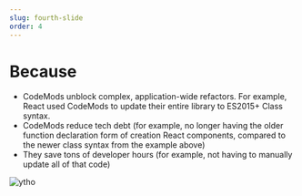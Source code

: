 ```yaml
---
slug: fourth-slide
order: 4
---
```


# Because

* CodeMods unblock complex, application-wide refactors. For example, React used CodeMods to update their entire library to ES2015+ Class syntax. 
* CodeMods reduce tech debt (for example, no longer having the older function declaration form of creation React components, compared to the newer class syntax from the example above)
* They save tons of developer hours (for example, not having to manually update all of that code)

<div style={{'transform': 'rotate(90deg)', 'maxWidth': '420px', 'height': '420px', 'margin': '0 auto'}}>
  <img style={{'maxWidth': '420px'}} src={'/jscodeshift.jpg'} alt='ytho' />
</div>